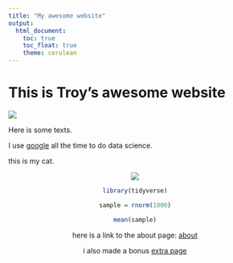 ```yaml
---
title: "My awesome website"
output: 
  html_document:
    toc: true
    toc_float: true
    theme: cerulean
---
```


# This is Troy's awesome website

![](https://media.giphy.com/media/drXGoW1iudhKw/giphy.gif)

Here is some texts.

I use [google](https://www.google.com/) all the time to do data science.

this is my cat.

<center>
![](images/bongo-cat-drum.gif)
<center/>


```r
library(tidyverse)

sample = rnorm(1000)

mean(sample)

```


here is a link to the about page:
[about](about.html)

i also made a bonus [extra page](extra_page.html)
